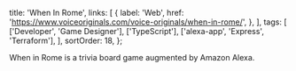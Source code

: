   title: 'When In Rome',
  links: [
    {
      label: 'Web',
      href: 'https://www.voiceoriginals.com/voice-originals/when-in-rome/',
    },
  ],
  tags: [
    ['Developer', 'Game Designer'],
    ['TypeScript'],
    ['alexa-app', 'Express', 'Terraform'],
  ],
  sortOrder: 18,
};

When in Rome is a trivia board game augmented by Amazon Alexa.
